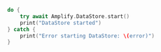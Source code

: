 ```swift
do {
    try await Amplify.DataStore.start()
    print("DataStore started")
} catch {
    print("Error starting DataStore: \(error)")
}

```
